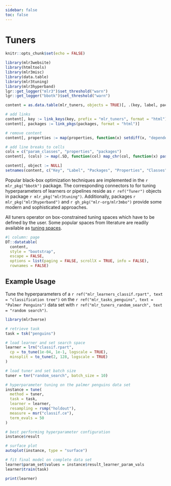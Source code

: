 ```yaml
---
sidebar: false
toc: false
---
```


# Tuners

```r
knitr::opts_chunk$set(echo = FALSE)

library(mlr3website)
library(htmltools)
library(mlr3misc)
library(data.table)
library(mlr3tuning)
library(mlr3hyperband)
lgr::get_logger("mlr3")$set_threshold("warn")
lgr::get_logger("bbotk")$set_threshold("warn")

content = as.data.table(mlr_tuners, objects = TRUE)[, .(key, label, packages, properties, param_classes, object)]

# add links
content[, key := link_keys(key, prefix = "mlr_tuners", format = "html")]
content[, packages := link_pkgs(packages, format = "html")]

# remove content
content[, properties := map(properties, function(x) setdiff(x, "dependencies"))]

# add line breaks to cells
cols = c("param_classes", "properties", "packages")
content[, (cols) := map(.SD, function(col) map_chr(col, function(x) paste0(x, collapse = "<br/>"))), .SDcols = cols]

content[, object := NULL]
setnames(content, c("Key", "Label", "Packages", "Properties", "Classes"))
```

Popular black-box optimization techniques are implemented in the `r mlr_pkg("bbotk")` package.
The corresponding connectors to for tuning hyperparameters of learners or pipelines reside as `r ref("Tuner")` objects in package `r mlr_pkg("mlr3tuning")`.
Additionally, packages `r mlr_pkg("mlr3hyperband")` and `r gh_pkg("mlr-org/mlr3mbo")` provide some modern and sophisticated approaches.

All tuners operator on box-constrained tuning spaces which have to be defined by the user.
Some popular spaces from literature are readily available as [tuning spaces](tuning_spaces.html).

```r
#| column: page
DT::datatable(
  content,
  style = "bootstrap",
  escape = FALSE,
  options = list(paging = FALSE, scrollX = TRUE, info = FALSE),
  rownames = FALSE)
```

## Example Usage

Tune the hyperparameters of a `r ref("mlr_learners_classif.rpart", text = "classification tree")` on the `r ref("mlr_tasks_penguins", text = "Palmer Penguins")` data set with `r ref("mlr_tuners_random_search", text = "random search")`.

```r
library(mlr3verse)

# retrieve task
task = tsk("penguins")

# load learner and set search space
learner = lrn("classif.rpart",
  cp = to_tune(1e-04, 1e-1, logscale = TRUE),
  minsplit = to_tune(2, 128, logscale = TRUE)
)

# load tuner and set batch size
tuner = tnr("random_search", batch_size = 10)

# hyperparameter tuning on the palmer penguins data set
instance = tune(
  method = tuner,
  task = task,
  learner = learner,
  resampling = rsmp("holdout"),
  measure = msr("classif.ce"),
  term_evals = 50
)

# best performing hyperparameter configuration
instance$result

# surface plot
autoplot(instance, type = "surface")

# fit final model on complete data set
learner$param_set$values = instance$result_learner_param_vals
learner$train(task)

print(learner)
```
